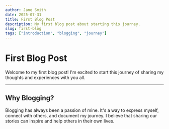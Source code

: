 ```yaml
---
author: Jane Smith
date: 2025-07-31
title: First Blog Post
description: My first blog post about starting this journey.
slug: first-blog
tags: ["introduction", "blogging", "journey"]
---
```


# First Blog Post

Welcome to my first blog post! I'm excited to start this journey of sharing my thoughts and experiences with you all.

---

## Why Blogging?

Blogging has always been a passion of mine. It's a way to express myself, connect with others, and document my journey.
I believe that sharing our stories can inspire and help others in their own lives.
